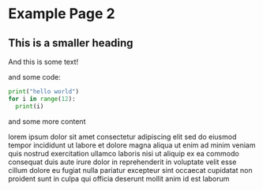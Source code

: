 # Example Page 2

## This is a smaller heading

And this is some text!

and some code:

```python
print("hello world")
for i in range(12):
  print(i)
```

and some more content

lorem ipsum dolor sit amet consectetur adipiscing elit sed do eiusmod tempor
incididunt ut labore et dolore magna aliqua ut enim ad minim veniam quis nostrud
exercitation ullamco laboris nisi ut aliquip ex ea commodo consequat duis aute
irure dolor in reprehenderit in voluptate velit esse cillum dolore eu fugiat
nulla pariatur excepteur sint occaecat cupidatat non proident sunt in culpa qui
officia deserunt mollit anim id est laborum
